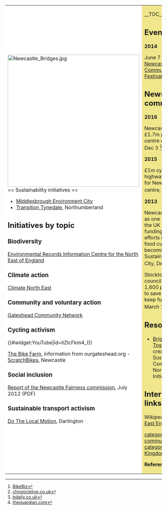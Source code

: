 {| cellpadding="8" cellspacing="0"
|- valign="top" 
| style="background:white" width="52%"|
[[File:Newcastle Bridges.jpg|424px]]<br clear=left>
== Sustainability initiatives ==
*[http://www.menvcity.org.uk/ Middlesbrough Environment City]
*[http://blog.transitiontynedale.org/ Transition Tynedale], Northumberland

== Initiatives by topic ==

=== Biodiversity ===

[http://www.ericnortheast.org.uk Environmental Records Information Centre for the North East of England]

=== Climate action ===

[http://www.climatenortheast.com Climate North East]

=== Community and voluntary action ===

[http://www.networkgateshead.org.uk/ Gateshead Community Network]

=== Cycling activism ===

{{#widget:YouTube|id=llZIcFkm4_I}}

[http://www.ourgateshead.org/bike-farm The Bike Farm], information from ourgateshead.org - [http://www.scratchbikes.co.uk/ ScratchBikes], Newcastle

=== Social inclusion ===

[http://www.newcastle.gov.uk/sites/drupalncc.newcastle.gov.uk/files/wwwfileroot/your-council/equality_and_diversity/fairness_report_web.pdf Report of the Newcastle Fairness commission], July 2012 (PDF)

=== Sustainable transport activism ===

[http://www.darlington.gov.uk/LocalMotion/default.htm Do The Local Motion], Darlington

| style="background:khaki" |

__TOC__

== Events ==

'''2014''' 

June 7 - 8 [http://www.newcastlegreenfestival.org.uk/ Newcastle Community Green Festival]

== News and comment ==

'''2016'''

Newcastle builds £1.7m protected city centre cycleway, Dec 3 <ref> [http://www.bikebiz.com/news/read/newcastle-builds-1-7m-protected-cycleway-in-city-centre/020410 BikeBiz]</ref>

'''2015'''

£1m cycle super-highway proposed for Newcastle city centre, February 4 <ref>[http://www.chroniclelive.co.uk/news/north-east-news/1m-cycle-super-highway-proposed-newcastle-8568007 chroniclelive.co.uk]</ref> 

'''2013''' 

Newcastle selected as one of six cities in the UK to receive funding to support efforts in improving food culture and becoming a Sustainable Food City, December 17 <ref>[https://bdaily.co.uk/hospitality/17-12-2013/newcastle-to-become-a-beacon-of-best-practice-in-sustainable-food/ bdaily.co.uk]</ref>

Stockton-on-Tees council refitting 1,600 private homes to save energy and keep fuel bills low, March 12 <ref>[http://www.theguardian.com/local-government-network/2013/mar/12/local-government-funding-cut-carbon theguardian.com]</ref>

== Resources ==
*[http://www.brighterfuturestogether.co.uk/ Brighter Futures Together], toolkit created by The Sustainable Communities North East Initiative

== Interwiki links ==
Wikipedia: [[wikipedia:North East England|North East England]]


{{scaendmenu}}
[[category:Sustainable community action]]
[[category:United Kingdom]]

'''References'''
{{Attrib sca ref|North East England}}
<references/>

|}